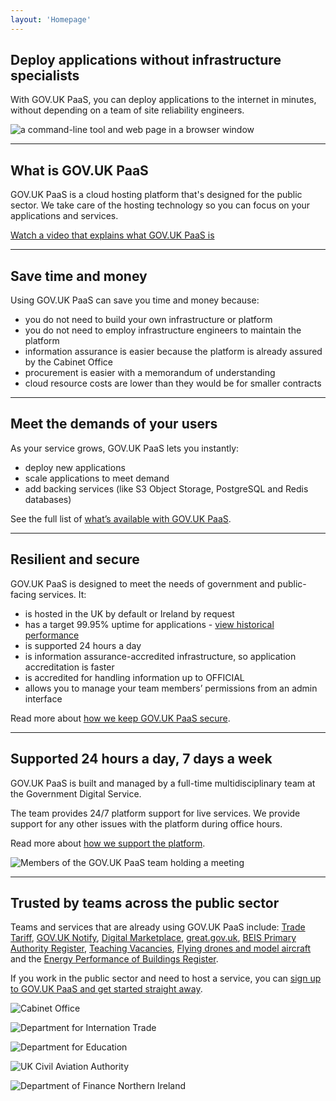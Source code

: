 ```yaml
---
layout: 'Homepage'
---
```



<GridRow>

<GridColumn width='one-half'>

## Deploy applications without infrastructure specialists

With GOV.UK PaaS, you can deploy applications to the internet in minutes, without depending on a team of site reliability engineers.

</GridColumn>
<GridColumn width='one-half'>

![a command-line tool and web page in a browser window](/assets/images/product/1-o.svg)

</GridColumn>

<GridColumn>
  <hr className="govuk-section-break govuk-section-break--l govuk-section-break--visible" />
</GridColumn>
  
<GridColumn width='two-thirds'>

## What is GOV.UK PaaS

GOV.UK PaaS is a cloud hosting platform that's designed for the public sector. We take care of the hosting technology so you can focus on your applications and services.

[Watch a video that explains what GOV.UK PaaS is](https://www.youtube.com/watch?v=ZVs4sjTVD4g)
  
</GridColumn>

<GridColumn>
  <hr className="govuk-section-break govuk-section-break--l govuk-section-break--visible" />
</GridColumn>
  
<GridColumn width='two-thirds'>

## Save time and money

Using GOV.UK PaaS can save you time and money because:

- you do not need to build your own infrastructure or platform
- you do not need to employ infrastructure engineers to maintain the platform
- information assurance is easier because the platform is already assured by the Cabinet Office
- procurement is easier with a memorandum of understanding
- cloud resource costs are lower than they would be for smaller contracts

</GridColumn>
  
<GridColumn>
  <hr className="govuk-section-break govuk-section-break--l govuk-section-break--visible" />
</GridColumn>
  
<GridColumn width='two-thirds'>

## Meet the demands of your users

As your service grows, GOV.UK PaaS lets you instantly:

- deploy new applications
- scale applications to meet demand
- add backing services (like S3 Object Storage, PostgreSQL and Redis databases)

See the full list of [what’s available with GOV.UK PaaS](/features).

</GridColumn>

<GridColumn>
  <hr className="govuk-section-break govuk-section-break--l govuk-section-break--visible" />
</GridColumn>

<GridColumn width='two-thirds'>

## Resilient and secure

GOV.UK PaaS is designed to meet the needs of government and public-facing services. It:

- is hosted in the UK by default or Ireland by request
- has a target 99.95% uptime for applications - [view historical performance](https://status.cloud.service.gov.uk/)
- is supported 24 hours a day
- is information assurance-accredited infrastructure, so application accreditation is faster
- is accredited for handling information up to OFFICIAL
- allows you to manage your team members’ permissions from an admin interface

Read more about [how we keep GOV.UK PaaS secure](/security).

</GridColumn>

<GridColumn>
  <hr className="govuk-section-break govuk-section-break--l govuk-section-break--visible" />
</GridColumn>

<GridColumn width='one-half'>

## Supported 24 hours a day, 7 days a week 

GOV.UK PaaS is built and managed by a full-time multidisciplinary team at the Government Digital Service.

The team provides 24/7 platform support for live services. We provide support for any other issues with the platform during office hours.

Read more about [how we support the platform](/support-and-response-times).

</GridColumn>

<GridColumn width='one-half'>

<img src="/assets/images/PaaS-team.jpg" loading="lazy" alt="Members of the GOV.UK PaaS team holding a meeting" />

</GridColumn>

<GridColumn>
  <hr className="govuk-section-break govuk-section-break--l govuk-section-break--visible" />
</GridColumn>

<GridColumn width='one-half'>

## Trusted by teams across the public sector

Teams and services that are already using GOV.UK PaaS include: [Trade Tariff](https://www.gov.uk/trade-tariff), [GOV.UK Notify](https://www.notifications.service.gov.uk/), [Digital Marketplace](https://www.digitalmarketplace.service.gov.uk/), [great.gov.uk](https://great.gov.uk), [BEIS Primary Authority Register](https://primary-authority.beis.gov.uk/about), [Teaching Vacancies](https://teaching-vacancies.service.gov.uk/), [Flying drones and model aircraft](https://register-drones.caa.co.uk/) and the [Energy Performance of Buildings Register](https://getting-new-energy-certificate.digital.communities.gov.uk/).

If you work in the public sector and need to host a service, you can [sign up to GOV.UK PaaS and get started straight away](https://www.cloud.service.gov.uk/get-started/).

</GridColumn>

<GridColumn width='one-half tenant-logos'>

![Cabinet Office](/assets/images/logos/co.jpg)

![Department for Internation Trade](/assets/images/logos/dit.jpg)

![Department for Education](/assets/images/logos/dfe.jpg)

![UK Civil Aviation Authority](/assets/images/logos/caa.jpg)

![Department of Finance Northern Ireland](/assets/images/logos/dof-ni.png)

</GridColumn>
</GridRow>
